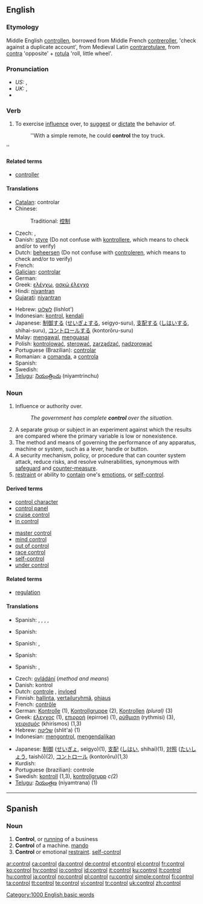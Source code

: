 ==English==

===Etymology===
Middle English [[controllen]], borrowed from Middle French [[contreroller]], 'check against a duplicate account', from Medieval Latin [[contrarotulare]], from [[contra]] 'opposite' + [[rotula]] 'roll, little wheel'.

===Pronunciation===
* ''US:'' {{IPA|/kənˈt(ʃ)roʊl/}}, {{SAMPA|/k@n"t(S)roUl/}}
* ''UK:'' {{IPA|/kənˈtrəʊl/}}, {{SAMPA|/k@n"tr@Ul/}}
* {{audio|en-us-control.ogg|Audio (US)}}

===Verb===
{{en-verb|control|l|ing}}

# To exercise [[influence]] over, to [[suggest]] or [[dictate]] the behavior of.
#: ''With a simple remote, he could '''control''' the toy truck.
''

====Related terms====
* [[controller]]

====Translations====
{{top}}
* [[Catalan]]: controlar
* Chinese:
*: Traditional: [[控制]]
* Czech: {{t-|cs|řídit}}, {{t-|cs|ovládat}}
* Danish: [[styre]] (Do not confuse with [[kontrollere]], which means to check and/or to verify)
* Dutch: [[beheersen]] (Do not confuse with [[controleren]], which means to check and/or to verify)
* French: {{t+|fr|contrôler}}
* [[Galician]]: [[controlar]]
* German: {{t-|de|kontrollieren}}
* Greek: [[ελέγχω]], [[ασκώ έλεγχο]]
* Hindi: [[niyantran]]
* [[Gujarati]]: [[niyantran]]
{{mid}}
* Hebrew: [[לשלוט]] (lishlot')
* Indonesian: [[kontrol]], [[kendali]]
* Japanese: [[制御]]する ([[せいぎょ]]する, seigyo-suru), [[支配]]する ([[しはい]]する, shihai-suru), [[コントロール]]する (kontorōru-suru)
* Malay: [[mengawal]], [[menguasai]]
* Polish: [[kontrolować]], [[sterować]], [[zarządzać]], [[nadzorować]]
* Portuguese (Brazilian): [[controlar]]
* Romanian: a [[comanda]], a [[controla]]
* Spanish: {{t-|es|controlar}}
* Swedish: {{t+|sv|kontrollera}}
* [[Telugu]]: [[నియంత్రించు]] (niyamtrinchu)
{{bottom}}

===Noun===
{{en-noun}}

# Influence or authority over.
#: ''The government has complete '''control''' over the situation.''
# A separate group or subject in an experiment against which the results are compared where the primary variable is low or nonexistence.
# The method and means of governing the performance of any apparatus, machine or system, such as a lever, handle or button.
# A security mechanism, policy, or procedure that can counter system attack, reduce risks, and resolve vulnerabilities, synonymous with [[safeguard]] and [[counter-measure]].
# [[restraint]] or ability to [[contain]] one's [[emotions]], or [[self-control]].

====Derived terms====
{{top}}
* [[control character]]
* [[control panel]]
* [[cruise control]]
* [[in control]]
{{mid}}
* [[master control]]
* [[mind control]]
* [[out of control]]
* [[race control]]
* [[self-control]]
* [[under control]]
{{bottom}}

====Related terms====
* [[regulation]]

====Translations====
{{trans-top|authority}}
{{trans-mid}}
* Spanish: {{t-|es|administración|f}}, {{t-|es|control|m}}, {{t-|es|dirección|f}}, {{t-|es|manejo|m}}, {{t-|es|organización|f}}
{{trans-bottom}}

{{trans-top|in an experiment}}
{{trans-mid}}
* Spanish: {{t|es|patrón de comparación|m}}
{{trans-bottom}}

{{trans-top|machine}}
{{trans-mid}}
* Spanish: {{t-|es|control|m}}, {{t-|es|mando|m}}
{{trans-bottom}}

{{trans-top|security mechanism}}
{{trans-mid}}
* Spanish: {{t|es|contramedida|f}}
{{trans-bottom}}

{{trans-top|emotional restraint}}
{{trans-mid}}
* Spanish: {{t-|es|control|m}}, {{t|es|autodominio|m}}
{{trans-bottom}}

{{checktrans-top}}
* Czech: [[ovládání]] {{n}} (''method and means'')
* Danish: kontrol
* Dutch: [[controle]] {{f}}, [[invloed]] {{m}}
* Finnish: [[hallinta]], [[vertailuryhmä]], [[ohjaus]]
* French: [[contrôle]] {{m}}
* German: [[Kontrolle]] {{f}} (1), [[Kontrollgruppe]] {{f}} (2), [[Kontrollen]] ''(plural)'' (3)
* Greek: [[έλεγχος]] {{m}} (1), [[επιρροή]] (epirroe) {{f}} (1), [[ρύθμιση]] (rythmisi) {{f}} (3), [[χειρισμός]] (khirismos) {{m}} (1,3)
* Hebrew: [[שליטה]] (shlit'a) {{f}} (1)
* Indonesian: [[kontrol|mengontrol]], [[kendali|mengendalikan]]
{{checktrans-mid}}
* Japanese: [[制御]] ([[せいぎょ]], seigyo)(1), [[支配]] ([[しはい]], shihai)(1), [[対照]] ([[たいしょう]], taishō)(2), [[コントロール]] (kontorōru)(1,3)
* Kurdish: {{t+|ku|kontrol}} {{f}}
* Portuguese (brazilian): controle
* Swedish: [[kontroll]] {{c}} (1,3), [[kontrollgrupp]] ''c(''2)
* [[Telugu]]: [[నియంత్రణ]] (niyamtrana) (1)
{{checktrans-bottom}}

[[Category:1000 English basic words]]

----

==Spanish==

===Noun===
{{es-noun-m|pl=controles}}

# '''Control''', or [[running]] of a business
# '''Control''' of a machine. [[mando]]
# '''Control''' or emotional [[restraint]]. [[self-control]]

[[ar:control]]
[[ca:control]]
[[da:control]]
[[de:control]]
[[et:control]]
[[el:control]]
[[fr:control]]
[[ko:control]]
[[hy:control]]
[[io:control]]
[[id:control]]
[[it:control]]
[[ku:control]]
[[lt:control]]
[[hu:control]]
[[ja:control]]
[[no:control]]
[[pl:control]]
[[ru:control]]
[[simple:control]]
[[fi:control]]
[[ta:control]]
[[tt:control]]
[[te:control]]
[[vi:control]]
[[tr:control]]
[[uk:control]]
[[zh:control]]